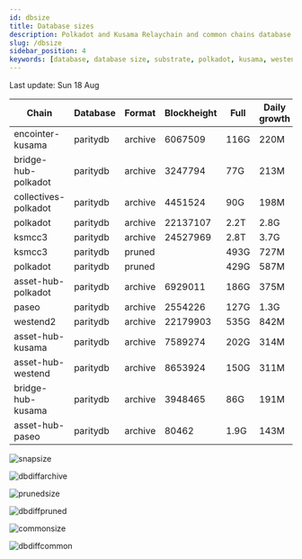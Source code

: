 ```yaml
---
id: dbsize
title: Database sizes
description: Polkadot and Kusama Relaychain and common chains database sizes
slug: /dbsize
sidebar_position: 4
keywords: [database, database size, substrate, polkadot, kusama, westend]
---
```



Last update: Sun 18 Aug

| Chain    | Database   | Format | Blockheight | Full         | Daily growth |
| ------------------------| ----------- | -------- | ------- | ---------- | ----- | 
| encointer-kusama | paritydb | archive | 6067509 | 116G | 220M |
| bridge-hub-polkadot | paritydb | archive | 3247794 | 77G | 213M |
| collectives-polkadot | paritydb | archive | 4451524 | 90G | 198M |
| polkadot | paritydb | archive | 22137107 | 2.2T | 2.8G |
| ksmcc3 | paritydb | archive | 24527969 | 2.8T | 3.7G |
| ksmcc3 | paritydb | pruned |  | 493G | 727M |
| polkadot | paritydb | pruned |  | 429G | 587M |
| asset-hub-polkadot | paritydb | archive | 6929011 | 186G | 375M |
| paseo | paritydb | archive | 2554226 | 127G | 1.3G |
| westend2 | paritydb | archive | 22179903 | 535G | 842M |
| asset-hub-kusama | paritydb | archive | 7589274 | 202G | 314M |
| asset-hub-westend | paritydb | archive | 8653924 | 150G | 311M |
| bridge-hub-kusama | paritydb | archive | 3948465 | 86G | 191M |
| asset-hub-paseo | paritydb | archive | 80462 | 1.9G | 143M |

![snapsize](/img/archivesize.png)

![dbdiffarchive](/img/dbdiffrelay.png)

![prunedsize](/img/prunedsize.png)

![dbdiffpruned](/img/dbdiffpruned.png)

![commonsize](/img/commonsize.png)

![dbdiffcommon](/img/dbdiffcommon.png)
